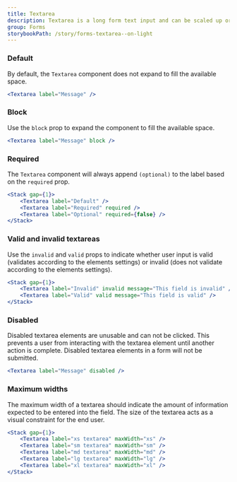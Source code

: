 ```yaml
---
title: Textarea
description: Textarea is a long form text input and can be scaled up or down in size by the user.
group: Forms
storybookPath: /story/forms-textarea--on-light
---
```


### Default

By default, the `Textarea` component does not expand to fill the available space.

```jsx live
<Textarea label="Message" />
```

### Block

Use the `block` prop to expand the component to fill the available space.

```jsx live
<Textarea label="Message" block />
```

### Required

The `Textarea` component will always append `(optional)` to the label based on the `required` prop.

```jsx live
<Stack gap={1}>
	<Textarea label="Default" />
	<Textarea label="Required" required />
	<Textarea label="Optional" required={false} />
</Stack>
```

### Valid and invalid textareas

Use the `invalid` and `valid` props to indicate whether user input is valid (validates according to the elements settings) or invalid (does not validate according to the elements settings).

```jsx live
<Stack gap={1}>
	<Textarea label="Invalid" invalid message="This field is invalid" />
	<Textarea label="Valid" valid message="This field is valid" />
</Stack>
```

### Disabled

Disabled textarea elements are unusable and can not be clicked. This prevents a user from interacting with the textarea element until another action is complete. Disabled textarea elements in a form will not be submitted.

```jsx live
<Textarea label="Message" disabled />
```

### Maximum widths

The maximum width of a textarea should indicate the amount of information expected to be entered into the field. The size of the textarea acts as a visual constraint for the end user.

```jsx live
<Stack gap={1}>
	<Textarea label="xs textarea" maxWidth="xs" />
	<Textarea label="sm textarea" maxWidth="sm" />
	<Textarea label="md textarea" maxWidth="md" />
	<Textarea label="lg textarea" maxWidth="lg" />
	<Textarea label="xl textarea" maxWidth="xl" />
</Stack>
```
